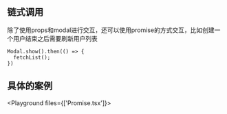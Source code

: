 ## 链式调用

除了使用props和modal进行交互，还可以使用promise的方式交互，比如创建一个用户结束之后需要刷新用户列表

```tsx
Modal.show().then(() => {
  fetchList();
})
```

## 具体的案例

<Playground files={['Promise.tsx']}>
  <Promise />
</Playground>

